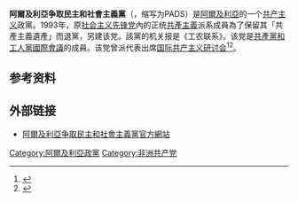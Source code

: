 {{共产党}}
'''阿爾及利亞争取民主和社會主義黨'''（{{lang-fr|Parti Algérien pour la Démocratie et le Socialisme}}，缩写为PADS）是[[阿爾及利亞|阿爾及利亞]]的一个[[共产主义|共产主义]]政黨。1993年，原[[民主和社會運動|社会主义先锋党]]內的正统[[共產主義|共產主義]]派系成員為了保留其「共產主義遺產」而退黨，另建该党。該黨的机关报是《工农联系》。该党是[[共產黨和工人黨國際會議|共產黨和工人黨國際會議]]的成員。该党曾派代表出席[[国际共产主义研讨会|国际共产主义研讨会]]<ref>{{cite web|title=Leftist Parties of Algeria|url=http://www.broadleft.org/dz.htm|publisher=Broad Left|accessdate=7 May 2016|archive-url=https://web.archive.org/web/20161010003912/http://www.broadleft.org/dz.htm|archive-date=2016-10-10|dead-url=yes}}</ref><ref name="Norton2001">{{cite book|author=Augustus Richard Norton|title=Civil society in the Middle East. 2 (2001)|url=https://books.google.com/books?id=k61qG1OlLl4C&pg=PA83|accessdate=13 September 2014|year=2001|publisher=BRILL|isbn=90-04-10469-0|page=83|archive-date=2016-05-05|archive-url=https://web.archive.org/web/20160505101933/https://books.google.com/books?id=k61qG1OlLl4C&pg=PA83|dead-url=no}}</ref>。

==参考资料==
{{reflist}}

==外部链接==
* [https://web.archive.org/web/20080516224723/http://www.ifrance.com/pads 阿爾及利亞争取民主和社會主義黨官方網站]

[[Category:阿爾及利亞政黨|Category:阿爾及利亞政黨]]
[[Category:非洲共产党|Category:非洲共产党]]